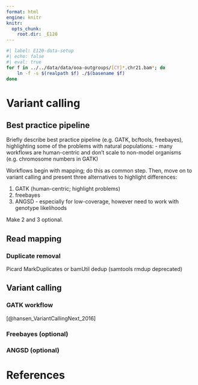 ```yaml
---
format: html
engine: knitr
knitr:
  opts_chunk:
    root.dir: _E120
---
```


```bash
#| label: E120-data-setup
#| echo: false
#| eval: true
for f in ../../data/data/ooa-outgroups/[CY]*.chr21.bam*; do
	ln -f -s $(realpath $f) ./$(basename $f)
done
```

# Variant calling {#sec-variantcalling}

## Best practice pipeline

Briefly describe best practice pipeline (e.g. GATK, bcftools,
freebayes), highlighting some of the problems with natural
populations:
- many workflows are human-centric and don't scale to non-model
  organisms (e.g. chromosome numbers in GATK)


Workflows begin with mapping; do this as common step. Then, move on to
variant calling and present three alternatives to highlight differences:

1. GATK (human-centric; highlight problems)
2. freebayes
3. ANGSD - especially for low-coverage, however need to work with
   genotype likelihoods

Make 2 and 3 optional.

## Read mapping

### Duplicate removal

Picard MarkDuplicates or bamUtil dedup (samtools rmdup deprecated)

## Variant calling


### GATK workflow

[@hansen_VariantCallingNext_2016]


### Freebayes (optional)


### ANGSD (optional)



# References
